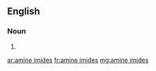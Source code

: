 ==English==

===Noun===
{{head|en|noun plural form|head=[[amine]] [[imides]]}}

# {{plural of|amine imide|lang=en}}

[[ar:amine imides]]
[[fr:amine imides]]
[[mg:amine imides]]